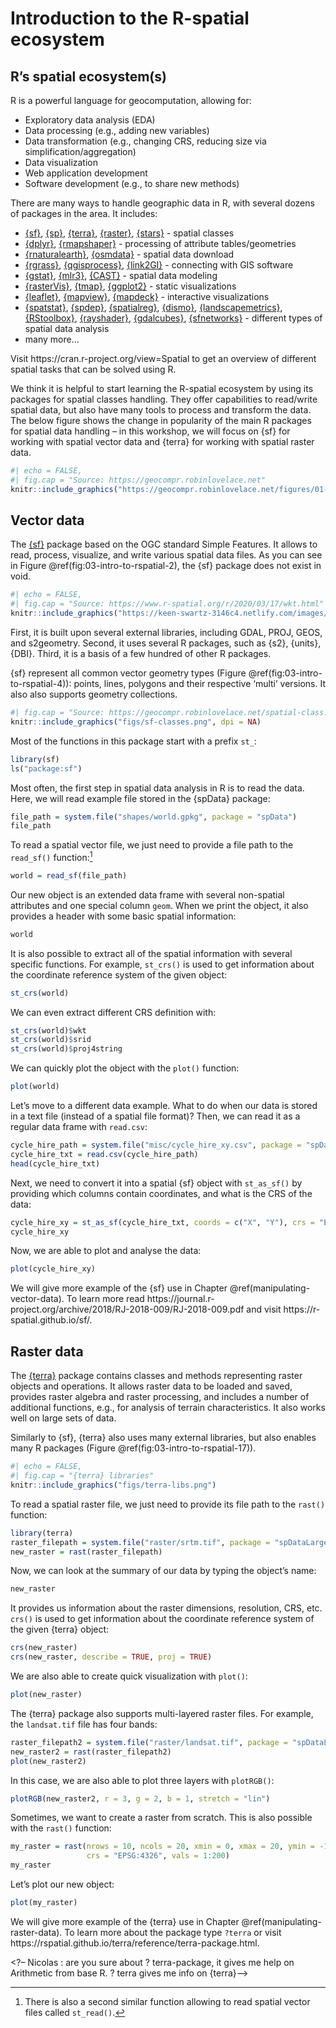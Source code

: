 # Introduction to the R-spatial ecosystem {#rspatial}

<!-- (Jakub) Introduction to R-spatial ecosystem (20 min) -->

## R's spatial ecosystem(s)

R is a powerful language for geocomputation, allowing for: 

- Exploratory data analysis (EDA)
- Data processing (e.g., adding new variables)
- Data transformation (e.g., changing CRS, reducing size via simplification/aggregation)
- Data visualization
- Web application development
- Software development (e.g., to share new methods)

There are many ways to handle geographic data in R, with several dozens of packages in the area.
It includes:

- [{sf}](https://github.com/r-spatial/sf),
[{sp}](https://github.com/edzer/sp),
[{terra}](https://github.com/rspatial/terra),
[{raster}](https://github.com/rspatial/raster), [{stars}](https://github.com/r-spatial/stars) - spatial classes
- [{dplyr}](https://github.com/tidyverse/dplyr), [{rmapshaper}](https://github.com/ateucher/rmapshaper) - processing of attribute tables/geometries 
- [{rnaturalearth}](https://github.com/ropensci/rnaturalearth), [{osmdata}](https://github.com/ropensci/osmdata) - spatial data download
- [{rgrass}](https://github.com/rsbivand/rgrass), [{qgisprocess}](https://github.com/paleolimbot/qgisprocess), [{link2GI}](https://github.com/r-spatial/link2GI) - connecting with GIS software
- [{gstat}](https://github.com/r-spatial/gstat), [{mlr3}](https://github.com/mlr-org/mlr3), [{CAST}](https://github.com/HannaMeyer/CAST) - spatial data modeling
- [{rasterVis}](https://github.com/oscarperpinan/rastervis), [{tmap}](https://github.com/mtennekes/tmap), [{ggplot2}](https://github.com/tidyverse/ggplot2) - static visualizations
- [{leaflet}](https://github.com/rstudio/leaflet), [{mapview}](https://github.com/r-spatial/mapview), [{mapdeck}](https://github.com/SymbolixAU/mapdeck) - interactive visualizations
- [{spatstat}](http://spatstat.org/), [{spdep}](https://github.com/r-spatial/spdep), [{spatialreg}](https://github.com/r-spatial/spatialreg), [{dismo}](https://github.com/rspatial/dismo), [{landscapemetrics}](https://github.com/r-spatialecology/landscapemetrics), [{RStoolbox}](http://bleutner.github.io/RStoolbox/rstbx-docu/RStoolbox.html), [{rayshader}](https://github.com/tylermorganwall/rayshader), [{gdalcubes}](https://github.com/appelmar/gdalcubes_R), [{sfnetworks}](https://github.com/luukvdmeer/sfnetworks) - different types of spatial data analysis
- many more...

Visit https://cran.r-project.org/view=Spatial to get an overview of different spatial tasks that can be solved using R.

We think it is helpful to start learning the R-spatial ecosystem by using its packages for spatial classes handling.
They offer capabilities to read/write spatial data, but also have many tools to process and transform the data.
The below figure shows the change in popularity of the main R packages for spatial data handling -- in this workshop, we will focus on {sf} for working with spatial vector data and {terra} for working with spatial raster data.

```{r 03-intro-to-rspatial-1}
#| echo = FALSE,
#| fig.cap = "Source: https://geocompr.robinlovelace.net"
knitr::include_graphics("https://geocompr.robinlovelace.net/figures/01-cranlogs.png")
```

## Vector data

The [{sf}](https://github.com/r-spatial/sf) package based on the OGC standard Simple Features.
It allows to read, process, visualize, and write various spatial data files.
As you can see in Figure \@ref(fig:03-intro-to-rspatial-2), the {sf} package does not exist in void.

```{r 03-intro-to-rspatial-2}
#| echo = FALSE,
#| fig.cap = "Source: https://www.r-spatial.org/r/2020/03/17/wkt.html"
knitr::include_graphics("https://keen-swartz-3146c4.netlify.com/images/sf_deps.png")
```

First, it is built upon several external libraries, including GDAL, PROJ, GEOS, and s2geometry.
Second, it uses several R packages, such as {s2}, {units}, {DBI}.
Third, it is a basis of a few hundred of other R packages.

{sf} represent all common vector geometry types (Figure \@ref(fig:03-intro-to-rspatial-4)): points, lines, polygons and their respective ‘multi’ versions.
It also also supports geometry collections.

```{r 03-intro-to-rspatial-4, purl=FALSE,echo=FALSE, out.width="90%"}
#| fig.cap = "Source: https://geocompr.robinlovelace.net/spatial-class.html?q=sf%20classes#intro-sf"
knitr::include_graphics("figs/sf-classes.png", dpi = NA)
```

Most of the functions in this package start with a prefix `st_`:

```{r 03-intro-to-rspatial-3, echo=TRUE}
library(sf)
ls("package:sf")
```

Most often, the first step in spatial data analysis in R is to read the data.
Here, we will read example file stored in the {spData} package:

```{r 03-intro-to-rspatial-7 }
file_path = system.file("shapes/world.gpkg", package = "spData")
file_path
```

To read a spatial vector file, we just need to provide a file path to the `read_sf()` function:^[There is also a second similar function allowing to read spatial vector files called `st_read()`.]

```{r 03-intro-to-rspatial-8 }
world = read_sf(file_path)
```

Our new object is an extended data frame with several non-spatial attributes and one special column `geom`.
When we print the object, it also provides a header with some basic spatial information:

```{r 03-intro-to-rspatial-9}
world
```

It is also possible to extract all of the spatial information with several specific functions.
For example, `st_crs()` is used to get information about the coordinate reference system of the given object:

```{r 03-intro-to-rspatial-10}
st_crs(world)
```

We can even extract different CRS definition with:

```{r 03-intro-to-rspatial-11}
st_crs(world)$wkt
st_crs(world)$srid
st_crs(world)$proj4string
```

We can quickly plot the object with the `plot()` function:

```{r}
plot(world)
```

Let's move to a different data example.
What to do when our data is stored in a text file (instead of a spatial file format)?
Then, we can read it as a regular data frame with `read.csv`:

```{r 03-intro-to-rspatial-14 }
cycle_hire_path = system.file("misc/cycle_hire_xy.csv", package = "spData")
cycle_hire_txt = read.csv(cycle_hire_path)
head(cycle_hire_txt)
```

Next, we need to convert it into a spatial {sf} object with `st_as_sf()` by providing which columns contain coordinates, and what is the CRS of the data:

```{r 03-intro-to-rspatial-15}
cycle_hire_xy = st_as_sf(cycle_hire_txt, coords = c("X", "Y"), crs = "EPSG:4326")
cycle_hire_xy
```

Now, we are able to plot and analyse the data:

```{r 03-intro-to-rspatial-16}
plot(cycle_hire_xy)
```

We will give more example of the {sf} use in Chapter \@ref(manipulating-vector-data).
To learn more read https://journal.r-project.org/archive/2018/RJ-2018-009/RJ-2018-009.pdf and visit https://r-spatial.github.io/sf/.

## Raster data

The [{terra}](https://github.com/rspatial/terra) package contains classes and methods representing raster objects and operations.
It allows raster data to be loaded and saved, provides raster algebra and raster processing, and includes a number of additional functions, e.g., for analysis of terrain characteristics.
It also works well on large sets of data.

Similarly to {sf}, {terra} also uses many external libraries, but also enables many R packages (Figure \@ref(fig:03-intro-to-rspatial-17)).

```{r 03-intro-to-rspatial-17}
#| echo = FALSE,
#| fig.cap = "{terra} libraries"
knitr::include_graphics("figs/terra-libs.png")
```

<!-- The reference does not work. maybe because it lacks a caption ?-->

To read a spatial raster file, we just need to provide its file path to the `rast()` function:

```{r 03-intro-to-rspatial-18 }
library(terra)
raster_filepath = system.file("raster/srtm.tif", package = "spDataLarge")
new_raster = rast(raster_filepath)
```

Now, we can look at the summary of our data by typing the object's name:

```{r}
new_raster
```

It provides us information about the raster dimensions, resolution, CRS, etc.
`crs()` is used to get information about the coordinate reference system of the given {terra} object:

```{r 03-intro-to-rspatial-22}
crs(new_raster)
crs(new_raster, describe = TRUE, proj = TRUE)
```

We are also able to create quick visualization with `plot()`:

```{r 03-intro-to-rspatial-19 }
plot(new_raster)
```

The {terra} package also supports multi-layered raster files.
For example, the `landsat.tif` file has four bands:

```{r 03-intro-to-rspatial-24 }
raster_filepath2 = system.file("raster/landsat.tif", package = "spDataLarge")
new_raster2 = rast(raster_filepath2)
plot(new_raster2)
```

In this case, we are also able to plot three layers with `plotRGB()`:

```{r 03-intro-to-rspatial-25}
plotRGB(new_raster2, r = 3, g = 2, b = 1, stretch = "lin")
```

Sometimes, we want to create a raster from scratch. 
This is also possible with the `rast()` function:

```{r 03-intro-to-rspatial-26 }
my_raster = rast(nrows = 10, ncols = 20, xmin = 0, xmax = 20, ymin = -10, ymax = 0,
                 crs = "EPSG:4326", vals = 1:200)
my_raster
```

Let's plot our new object:

```{r 03-intro-to-rspatial-27}
plot(my_raster)
```

We will give more example of the {terra} use in Chapter \@ref(manipulating-raster-data).
To learn more about the package type `?terra` or visit https://rspatial.github.io/terra/reference/terra-package.html.


<?-- Nicolas : are you sure about ? terra-package, it gives me help on Arithmetic from base R. 
? terra gives me info on {terra}-->

